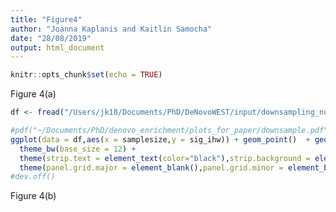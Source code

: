 ```yaml
---
title: "Figure4"
author: "Joanna Kaplanis and Kaitlin Samocha"
date: "28/08/2019"
output: html_document
---
```


```r
knitr::opts_chunk$set(echo = TRUE)
```
Figure 4(a)

```r
df <- fread("/Users/jk18/Documents/PhD/DeNovoWEST/input/downsampling_numbers.tab",sep = "\t",header = T)

#pdf("~/Documents/PhD/denovo_enrichment/plots_for_paper/downsample.pdf",width = 5,height = 4)
ggplot(data = df,aes(x = samplesize,y = sig_ihw)) + geom_point()  + geom_line() + xlab("Downsampled sample size") + ylab("Number of DeNovoWEST significant genes")+
  theme_bw(base_size = 12) +
  theme(strip.text = element_text(color="black"),strip.background = element_rect(fill="white", size=0),panel.border = element_blank()) + 
  theme(panel.grid.major = element_blank(),panel.grid.minor = element_blank(),axis.text=element_text(size=14),axis.title=element_text(size=16)) 
#dev.off()
```

Figure 4(b)

